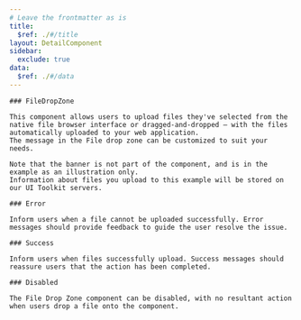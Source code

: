 ```yaml
---
# Leave the frontmatter as is
title:
  $ref: ./#/title
layout: DetailComponent
sidebar:
  exclude: true
data:
  $ref: ./#/data
---
```


<LivePreviewControls>
  <LivePreview componentName="file-drop-zone" exampleName="Default">

    ### FileDropZone

    This component allows users to upload files they've selected from the native file browser interface or dragged-and-dropped — with the files automatically uploaded to your web application.
    The message in the File drop zone can be customized to suit your needs.

    Note that the banner is not part of the component, and is in the example as an illustration only.
    Information about files you upload to this example will be stored on our UI Toolkit servers.

  </LivePreview>
  <LivePreview componentName="file-drop-zone" exampleName="Error">

    ### Error

    Inform users when a file cannot be uploaded successfully. Error messages should provide feedback to guide the user resolve the issue.

  </LivePreview>
  <LivePreview componentName="file-drop-zone" exampleName="Success">

    ### Success

    Inform users when files successfully upload. Success messages should reassure users that the action has been completed.
    
  </LivePreview>
  <LivePreview componentName="file-drop-zone" exampleName="Disabled">

    ### Disabled
    
    The File Drop Zone component can be disabled, with no resultant action when users drop a file onto the component.
    
  </LivePreview>

</LivePreviewControls>
